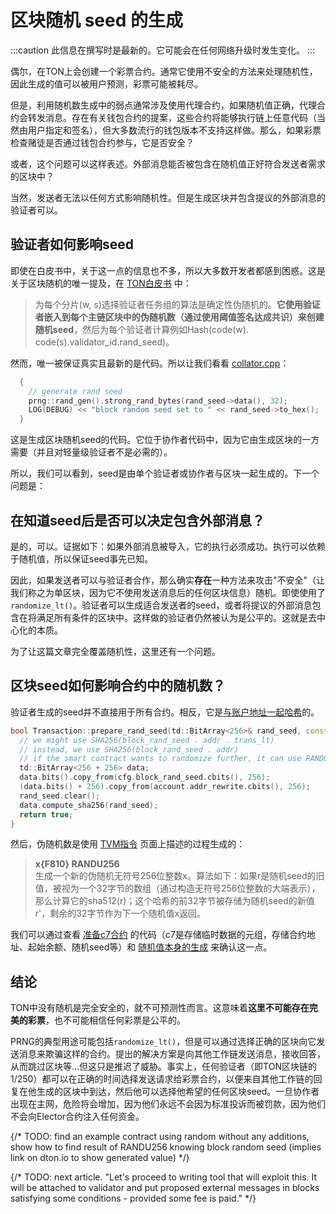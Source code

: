# 区块随机 seed 的生成

:::caution
此信息在撰写时是最新的。它可能会在任何网络升级时发生变化。
:::

偶尔，在TON上会创建一个彩票合约。通常它使用不安全的方法来处理随机性，因此生成的值可以被用户预测，彩票可能被耗尽。

但是，利用随机数生成中的弱点通常涉及使用代理合约，如果随机值正确，代理合约会转发消息。存在有关钱包合约的提案，这些合约将能够执行链上任意代码（当然由用户指定和签名），但大多数流行的钱包版本不支持这样做。那么，如果彩票检查赌徒是否通过钱包合约参与，它是否安全？

或者，这个问题可以这样表述。外部消息能否被包含在随机值正好符合发送者需求的区块中？

当然，发送者无法以任何方式影响随机性。但是生成区块并包含提议的外部消息的验证者可以。

## 验证者如何影响seed

即使在白皮书中，关于这一点的信息也不多，所以大多数开发者都感到困惑。这是关于区块随机的唯一提及，在 [TON白皮书](https://docs.ton.org/ton.pdf) 中：

> 为每个分片(w, s)选择验证者任务组的算法是确定性伪随机的。**它使用验证者嵌入到每个主链区块中的伪随机数（通过使用阈值签名达成共识）来创建随机seed**，然后为每个验证者计算例如Hash(code(w). code(s).validator_id.rand_seed)。

然而，唯一被保证真实且最新的是代码。所以让我们看看 [collator.cpp](https://github.com/ton-blockchain/ton/blob/f59c363ab942a5ddcacd670c97c6fbd023007799/validator/impl/collator.cpp#L1590)：

```cpp
  {
    // generate rand seed
    prng::rand_gen().strong_rand_bytes(rand_seed->data(), 32);
    LOG(DEBUG) << "block random seed set to " << rand_seed->to_hex();
  }
```

这是生成区块随机seed的代码。它位于协作者代码中，因为它由生成区块的一方需要（并且对轻量级验证者不是必需的）。

所以，我们可以看到，seed是由单个验证者或协作者与区块一起生成的。下一个问题是：

## 在知道seed后是否可以决定包含外部消息？

是的，可以。证据如下：如果外部消息被导入，它的执行必须成功。执行可以依赖于随机值，所以保证seed事先已知。

因此，如果发送者可以与验证者合作，那么确实**存在**一种方法来攻击"不安全"（让我们称之为单区块，因为它不使用发送消息后的任何区块信息）随机。即使使用了`randomize_lt()`。验证者可以生成适合发送者的seed，或者将提议的外部消息包含在将满足所有条件的区块中。这样做的验证者仍然被认为是公平的。这就是去中心化的本质。

为了让这篇文章完全覆盖随机性，这里还有一个问题。

## 区块seed如何影响合约中的随机数？

验证者生成的seed并不直接用于所有合约。相反，它是[与账户地址一起哈希](https://github.com/ton-blockchain/ton/blob/f59c363ab942a5ddcacd670c97c6fbd023007799/crypto/block/transaction.cpp#L876)的。

```cpp
bool Transaction::prepare_rand_seed(td::BitArray<256>& rand_seed, const ComputePhaseConfig& cfg) const {
  // we might use SHA256(block_rand_seed . addr . trans_lt)
  // instead, we use SHA256(block_rand_seed . addr)
  // if the smart contract wants to randomize further, it can use RANDOMIZE instruction
  td::BitArray<256 + 256> data;
  data.bits().copy_from(cfg.block_rand_seed.cbits(), 256);
  (data.bits() + 256).copy_from(account.addr_rewrite.cbits(), 256);
  rand_seed.clear();
  data.compute_sha256(rand_seed);
  return true;
}
```

然后，伪随机数是使用 [TVM指令](/learn/tvm-instructions/instructions#112-pseudo-random-number-generator-primitives) 页面上描述的过程生成的：

> **x\{F810} RANDU256**\
> 生成一个新的伪随机无符号256位整数x。算法如下：如果r是随机seed的旧值，被视为一个32字节的数组（通过构造无符号256位整数的大端表示），那么计算它的sha512(r)；这个哈希的前32字节被存储为随机seed的新值r'，剩余的32字节作为下一个随机值x返回。

我们可以通过查看 [准备c7合约](https://github.com/ton-blockchain/ton/blob/master/crypto/block/transaction.cpp#L903) 的代码（c7是存储临时数据的元组，存储合约地址、起始余额、随机seed等）和 [随机值本身的生成](https://github.com/ton-blockchain/ton/blob/master/crypto/vm/tonops.cpp#L217-L268) 来确认这一点。

## 结论

TON中没有随机是完全安全的，就不可预测性而言。这意味着**这里不可能存在完美的彩票**，也不可能相信任何彩票是公平的。

PRNG的典型用途可能包括`randomize_lt()`，但是可以通过选择正确的区块向它发送消息来欺骗这样的合约。提出的解决方案是向其他工作链发送消息，接收回答，从而跳过区块等...但这只是推迟了威胁。事实上，任何验证者（即TON区块链的1/250）都可以在正确的时间选择发送请求给彩票合约，以便来自其他工作链的回复在他生成的区块中到达，然后他可以选择他希望的任何区块seed。一旦协作者出现在主网，危险将会增加，因为他们永远不会因为标准投诉而被罚款，因为他们不会向Elector合约注入任何资金。

{/* TODO: find an example contract using random without any additions, show how to find result of RANDU256 knowing block random seed (implies link on dton.io to show generated value) */}

{/* TODO: next article. "Let's proceed to writing tool that will exploit this. It will be attached to validator and put proposed external messages in blocks satisfying some conditions - provided some fee is paid." */}
